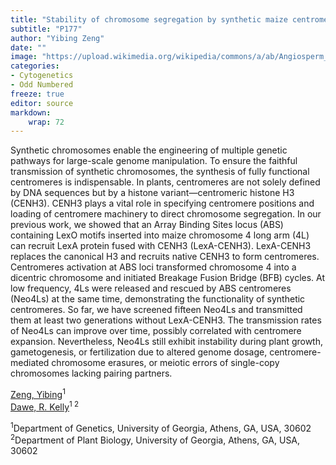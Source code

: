 ```yaml
---
title: "Stability of chromosome segregation by synthetic maize centromeres"
subtitle: "P177"
author: "Yibing Zeng"
date: ""
image: "https://upload.wikimedia.org/wikipedia/commons/a/ab/Angiosperm_Morphology_The_Closed_and_Collateral_Vascular_Bundle_in_Zea_%2837215761790%29.jpg"
categories: 
- Cytogenetics
- Odd Numbered
freeze: true
editor: source
markdown: 
    wrap: 72
---
```


Synthetic chromosomes enable the engineering of multiple genetic pathways for large-scale genome manipulation. To ensure the faithful transmission of synthetic chromosomes, the synthesis of fully functional centromeres is indispensable. In plants, centromeres are not solely defined by DNA sequences but by a histone variant—centromeric histone H3 (CENH3). CENH3 plays a vital role in specifying centromere positions and loading of centromere machinery to direct chromosome segregation. In our previous work, we showed that an Array Binding Sites locus (ABS) containing LexO motifs inserted into maize chromosome 4 long arm (4L) can recruit LexA protein fused with CENH3 (LexA-CENH3). LexA-CENH3 replaces the canonical H3 and recruits native CENH3 to form centromeres. Centromeres activation at ABS loci transformed chromosome 4 into a dicentric chromosome and initiated Breakage Fusion Bridge (BFB) cycles. At low frequency, 4Ls were released and rescued by ABS centromeres (Neo4Ls) at the same time, demonstrating the functionality of synthetic centromeres. So far, we have screened fifteen Neo4Ls and transmitted them at least two generations without LexA-CENH3. The transmission rates of Neo4Ls can improve over time, possibly correlated with centromere expansion. Nevertheless, Neo4Ls still exhibit instability during plant growth, gametogenesis, or fertilization due to altered genome dosage, centromere-mediated chromosome erasures, or meiotic errors of single-copy chromosomes lacking pairing partners.

<a href='mailto:yz77862@uga.edu'>Zeng, Yibing</a><sup>1</sup><br><a href='mailto:kdawe@uga.edu'>Dawe, R. Kelly</a><sup>1 2</sup><br>

<sup>1</sup>Department of Genetics, University of Georgia, Athens, GA, USA, 30602<br><sup>2</sup>Department of Plant Biology, University of Georgia, Athens, GA, USA, 30602<br>